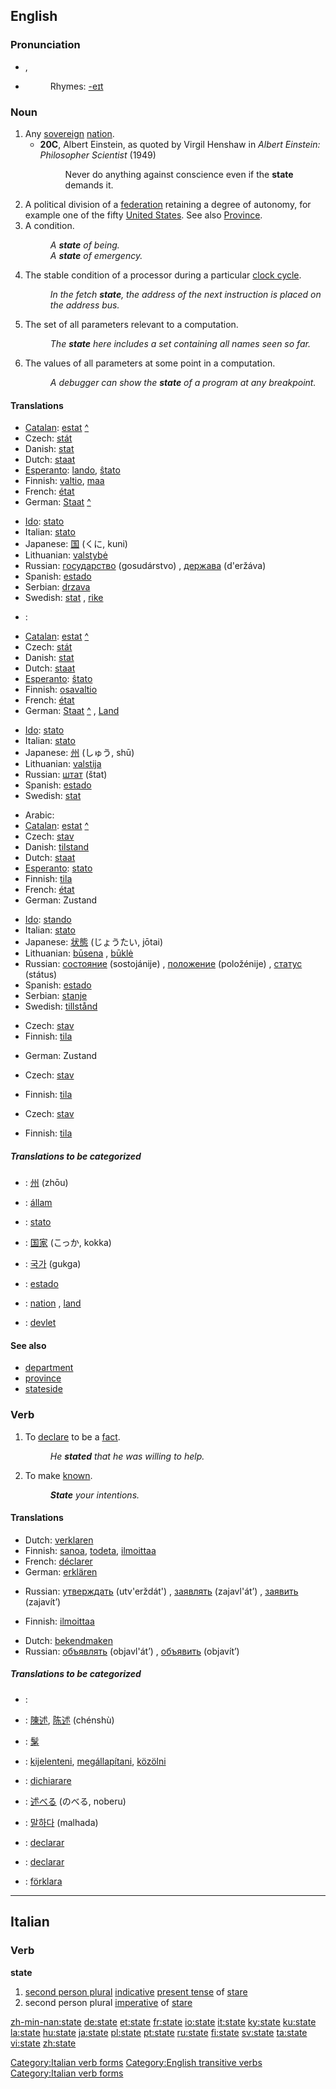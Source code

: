 {{see|State}}
{{wikipedia|State (disambiguation)}}
==English==

{{rank|death|works|perhaps|306|state|says|wife|hear}}

===Pronunciation===
*{{IPA|/steɪt/}}, {{SAMPA|/steIt/}}
*{{audio|en-us-state.ogg|Audio (US)}}
*:Rhymes: [[Rhymes:English:-eɪt|-eɪt]]

===Noun===
{{wikipedia}}
{{en-noun}}

# Any [[sovereign]] [[nation]].
#*'''20C''', Albert Einstein, as quoted by Virgil Henshaw in ''Albert Einstein: Philosopher Scientist'' (1949)
#*: Never do anything against conscience even if the '''state''' demands it.
# A political division of a [[federation]] retaining a degree of autonomy, for example one of the fifty [[United States]]. See also [[province|Province]].
# A condition.
#:''A '''state''' of being.''
#:''A '''state''' of emergency.''
# {{computing}} The stable condition of a processor during a particular [[clock cycle]].
#:''In the fetch '''state''', the address of the next instruction is placed on the address bus.''
# {{computing}} The set of all parameters relevant to a computation.
#:''The '''state''' here includes a set containing all names seen so far.''
# {{computing}} The values of all parameters at some point in a computation.
#:''A debugger can show the '''state''' of a program at any breakpoint.''

====Translations====
{{trans-top|Any sovereign nation}}
*[[Catalan]]: [[estat]] [[:ca:estat|^]] {{m}}
*Czech: [[stát]] {{m}}
*Danish: [[stat]]
*Dutch: [[staat]] {{f}}
*[[Esperanto]]: [[lando]], [[ŝtato]]
*Finnish: [[valtio]], [[maa]]
*French: [[état]] {{m}}
*German: [[Staat]] [[:de:Staat|^]] {{m}}
{{trans-mid}}
*[[Ido]]: [[stato]]
*Italian: [[stato]] {{m}}
*Japanese: [[国]] (くに, kuni)
*Lithuanian: [[valstybė]] {{f}}
*Russian: [[государство]] (gosudárstvo) {{n}}, [[держава]] (d'eržáva) {{f}}
*Spanish: [[estado]] {{m}}
*Serbian: [[drzava]]
*Swedish: [[stat]] {{c}}, [[rike]] {{n}}
{{trans-bottom}}

{{trans-top|A political division of a federation retaining a degree of autonomy}}
*{{Arabic}}: {{ARchar|[[ولاية]]}} {{Unicode|(weláya)}} {{f}}
*[[Catalan]]: [[estat]] [[:ca:estat|^]] {{m}}
*Czech: [[stát]] {{m}}
*Danish: [[stat]]
*Dutch: [[staat]] {{f}}
*[[Esperanto]]: [[ŝtato]]
*Finnish: [[osavaltio]]
*French: [[état]] {{m}}
*German: [[Staat]] [[:de:Staat|^]] {{m}}, [[Land]] {{n}}
{{trans-mid}}
*[[Ido]]: [[stato]]
*Italian: [[stato]] {{m}}
*Japanese: [[州]] (しゅう, shū)
*Lithuanian: [[valstija]] {{f}}
*Russian: [[штат]] (štat) {{n}}
*Spanish: [[estado]] {{m}}
*Swedish: [[stat]] {{c}}
{{trans-bottom}}

{{trans-top|A condition}}
*Arabic: {{ARchar|[[حالة]]}} {{Unicode|(hale)}}
*[[Catalan]]: [[estat]] [[:ca:estat|^]] {{m}}
*Czech: [[stav]] {{m}}
*Danish: [[tilstand]]
*Dutch: [[staat]] {{f}}
*[[Esperanto]]: [[stato]]
*Finnish: [[tila]]
*French: [[état]] {{m}}
*German: Zustand {{m}}
{{trans-mid}}
*[[Ido]]: [[stando]]
*Italian: [[stato]] {{m}}
*Japanese: [[状態]] (じょうたい, jōtai)
*Lithuanian: [[būsena]] {{f}}, [[būklė]] {{f}}
*Russian: [[состояние]] (sostojánije) {{n}}, [[положение]] (položénije) {{n}}, [[статус]] (státus) {{m}}
*Spanish: [[estado]] {{m}}
*Serbian: [[stanje]]
*Swedish: [[tillstånd]] {{n}}
{{trans-bottom}}

{{trans-top|(computing) The stable condition of a processor during a particular clock cycle}}
*Czech: [[stav]] {{m}}
*Finnish: [[tila]]
{{trans-mid}}
*German: Zustand {{m}}
{{trans-bottom}}

{{trans-top|(computing) The set of all parameters relevant to a computation}}
*Czech: [[stav]] {{m}}
{{trans-mid}}
*Finnish: [[tila]]
{{trans-bottom}}

{{trans-top|(computing) The values of all parameters at some point in a computation}}
*Czech: [[stav]] {{m}}
{{trans-mid}}
*Finnish: [[tila]]
{{trans-bottom}}

=====Translations to be categorized=====
{{checktrans}}
{{top}}
*{{ttbc|Chinese}}: [[州]] (zhōu)
*{{ttbc|Hungarian}}: [[állam]]
*{{ttbc|Interlingua}}: [[stato]]
*{{ttbc|Japanese}}: [[国家]] (こっか, kokka)
{{mid}}
*{{ttbc|Korean}}: [[국가]] (gukga)
*{{ttbc|Portuguese}}: [[estado]] {{m}}
*{{ttbc|Swedish}}: [[nation]] {{c}}, [[land]] {{n}}
*{{ttbc|Turkish}}: [[devlet]]
{{bottom}}

====See also====
*[[department]]
*[[province]]
*[[stateside]]

===Verb===
{{en-verb|states|stating|stated}}

# {{transitive}} To [[declare]] to be a [[fact]].
#:''He '''stated''' that he was willing to help.''
# {{transitive}} To make [[known]].
#:'''''State''' your intentions.''

====Translations====
{{trans-top|1. To declare to be a fact}}
*Dutch: [[verklaren]]
*Finnish: [[sanoa]], [[todeta]], [[ilmoittaa]]
*French: [[déclarer]]
*German: [[erklären]]
{{trans-mid}}
*Russian: [[утверждать]] (utv'erždát') {{impf}}, [[заявлять]] (zajavl'át’) {{impf}},  [[заявить]] (zajavít’) {{impf}}
{{trans-bottom}}

{{trans-top|2. To make known}}
*Finnish: [[ilmoittaa]]
{{trans-mid}}
*Dutch: [[bekendmaken]]
*Russian: [[объявлять]] (objavl'át’) {{impf}},  [[объявить]] (objavít’) {{impf}}
{{trans-bottom}}

=====Translations to be categorized=====
{{checktrans}}
{{top}}
*{{ttbc|Arabic}}: {{ARchar|[[قرر]]}} {{Unicode|(qárara)}}
*{{ttbc|Chinese}}: [[陳述]], [[陈述]] (chénshù)
*{{ttbc|CJKV Characters}}: [[髳]]
*{{ttbc|Hungarian}}: [[kijelenteni]], [[megállapítani]], [[közölni]]
*{{ttbc|Italian}}: [[dichiarare]]
*{{ttbc|Japanese}}: [[述べる]] (のべる, noberu)
{{mid}}
*{{ttbc|Korean}}: [[말하다]] (malhada)
*{{ttbc|Portuguese}}: [[declarar]]
*{{ttbc|Spanish}}: [[declarar]]
*{{ttbc|Swedish}}: [[förklara]]
{{bottom}}

----

==Italian==
===Verb===
'''state'''

# [[second person plural]] [[indicative]] [[present tense]] of [[stare#Italian|stare]]
# second person plural [[imperative]] of [[stare#Italian|stare]]

[[Category:Italian verb forms]]

[[Category:English transitive verbs]]
[[Category:Italian verb forms]]

[[zh-min-nan:state]]
[[de:state]]
[[et:state]]
[[fr:state]]
[[io:state]]
[[it:state]]
[[ky:state]]
[[ku:state]]
[[la:state]]
[[hu:state]]
[[ja:state]]
[[pl:state]]
[[pt:state]]
[[ru:state]]
[[fi:state]]
[[sv:state]]
[[ta:state]]
[[vi:state]]
[[zh:state]]